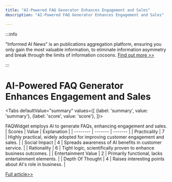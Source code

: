 ```yaml
---
title: "AI-Powered FAQ Generator Enhances Engagement and Sales"
description: "AI-Powered FAQ Generator Enhances Engagement and Sales"

---
```



:::info

"Informed AI News" is an publications aggregation platform, ensuring you only gain the most valuable information, to eliminate information asymmetry and break through the limits of information cocoons.  [Find out more >>](/)

:::

# AI-Powered FAQ Generator Enhances Engagement and Sales


<Tabs
	defaultValue="summary"
	values={[
	{label: 'summary', value: 'summary'},
	{label: 'score', value: 'score'},
]}>
<TabItem value="summary">


FAQWidget employs AI to generate FAQs, enhancing engagement and sales.
</TabItem>
<TabItem value="score">
	| Scores     | Value   | Explanation |
	| -------- | ------- | ------- |
	| Practicality  | 7    | Highly practical, widely adopted for improving customer engagement and sales.    |
	| Social Impact | 4     | Spreads awareness of AI benefits in customer service.    |
	| Rationality    | 6    | Tight logic, scientifically proven to enhance business outcomes.    |
	| Entertainment Value    | 2    | Primarily functional, lacks entertainment elements.    |
	| Depth Of Thought    | 4    | Raises interesting points about AI's role in business.    |
</TabItem>
</Tabs>

[Full article>>](https://www.faqwidget.ai/)
